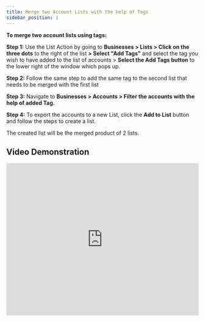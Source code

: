 ```yaml
---
title: Merge two Account Lists with the help of Tags
sidebar_position: 1
---
```


**To merge two account lists using tags:**

**Step 1:** Use the List Action by going to **Businesses > Lists > Click on the three dots** to the right of the list **> Select "Add Tags"** and select the tag you wish to have added to the list of accounts > **Select the Add Tags button** to the lower right of the window which pops up.

**Step 2:** Follow the same step to add the same tag to the second list that needs to be merged with the first list

**Step 3:** Navigate to **Businesses > Accounts > Filter the accounts with the help of added Tag.**


**Step 4:** To export the accounts to a new List, click the **Add to List** button and follow the steps to create a list.


The created list will be the merged product of 2 lists.

## Video Demonstration

<iframe
  src="https://www.loom.com/embed/99f629f3302a42f7ab495c1f90bbc430"
  frameborder="0"
  allowFullScreen
  width="100%"
  height="400px"
></iframe>